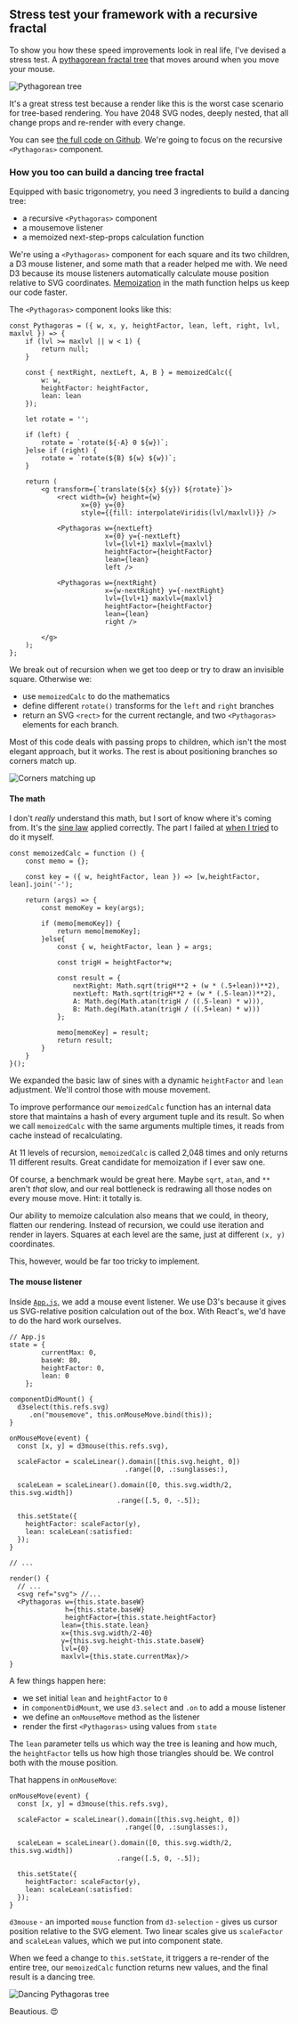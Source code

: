 ## Stress test your framework with a recursive fractal

To show you how these speed improvements look in real life, I've devised a
stress test. A
[pythagorean fractal tree](<https://en.wikipedia.org/wiki/Pythagoras_tree_(fractal)>)
that moves around when you move your mouse.

![Pythagorean tree](https://raw.githubusercontent.com/Swizec/react-d3js-es6-ebook/2018-version/manuscript/resources/images/es6v2/pythagorean-tree.png)

It's a great stress test because a render like this is the worst case scenario
for tree-based rendering. You have 2048 SVG nodes, deeply nested, that all
change props and re-render with every change.

You can see
[the full code on Github](https://github.com/Swizec/react-fractals). We're
going to focus on the recursive `<Pythagoras>` component.

### How you too can build a dancing tree fractal

Equipped with basic trigonometry, you need 3 ingredients to build a dancing
tree:

- a recursive `<Pythagoras>` component
- a mousemove listener
- a memoized next-step-props calculation function

We're using a `<Pythagoras>` component for each square and its two children, a
D3 mouse listener, and some math that a reader helped me with. We need D3
because its mouse listeners automatically calculate mouse position relative to
SVG coordinates. [Memoization](https://en.wikipedia.org/wiki/Memoization) in
the math function helps us keep our code faster.

The `<Pythagoras>` component looks like this:

```{.javascript caption="Recursive <Pythagoras> component"}
const Pythagoras = ({ w, x, y, heightFactor, lean, left, right, lvl, maxlvl }) => {
    if (lvl >= maxlvl || w < 1) {
        return null;
    }

    const { nextRight, nextLeft, A, B } = memoizedCalc({
        w: w,
        heightFactor: heightFactor,
        lean: lean
    });

    let rotate = '';

    if (left) {
        rotate = `rotate(${-A} 0 ${w})`;
    }else if (right) {
        rotate = `rotate(${B} ${w} ${w})`;
    }

    return (
        <g transform={`translate(${x} ${y}) ${rotate}`}>
            <rect width={w} height={w}
                  x={0} y={0}
                  style={{fill: interpolateViridis(lvl/maxlvl)}} />

            <Pythagoras w={nextLeft}
                        x={0} y={-nextLeft}
                        lvl={lvl+1} maxlvl={maxlvl}
                        heightFactor={heightFactor}
                        lean={lean}
                        left />

            <Pythagoras w={nextRight}
                        x={w-nextRight} y={-nextRight}
                        lvl={lvl+1} maxlvl={maxlvl}
                        heightFactor={heightFactor}
                        lean={lean}
                        right />

        </g>
    );
};
```

We break out of recursion when we get too deep or try to draw an invisible
square. Otherwise we:

- use `memoizedCalc` to do the mathematics
- define different `rotate()` transforms for the `left` and `right` branches
- return an SVG `<rect>` for the current rectangle, and two `<Pythagoras>`
  elements for each branch.

Most of this code deals with passing props to children, which isn't the most
elegant approach, but it works. The rest is about positioning branches so
corners match up.

![Corners matching up](https://raw.githubusercontent.com/Swizec/react-d3js-es6-ebook/2018-version/manuscript/resources/images/es6v2/pythagoras-corners-match-up.png)

#### The math

I don't _really_ understand this math, but I sort of know where it's coming
from. It's the [sine law](https://en.wikipedia.org/wiki/Law_of_sines) applied
correctly. The part I failed at
[when I tried](https://swizec.com/blog/fractals-react/swizec/7233) to do it
myself.

```{.javascript caption="Trigonometry that moves our fractal"}
const memoizedCalc = function () {
    const memo = {};

    const key = ({ w, heightFactor, lean }) => [w,heightFactor, lean].join('-');

    return (args) => {
        const memoKey = key(args);

        if (memo[memoKey]) {
            return memo[memoKey];
        }else{
            const { w, heightFactor, lean } = args;

            const trigH = heightFactor*w;

            const result = {
                nextRight: Math.sqrt(trigH**2 + (w * (.5+lean))**2),
                nextLeft: Math.sqrt(trigH**2 + (w * (.5-lean))**2),
                A: Math.deg(Math.atan(trigH / ((.5-lean) * w))),
                B: Math.deg(Math.atan(trigH / ((.5+lean) * w)))
            };

            memo[memoKey] = result;
            return result;
        }
    }
}();
```

We expanded the basic law of sines with a dynamic `heightFactor` and `lean`
adjustment. We'll control those with mouse movement.

To improve performance our `memoizedCalc` function has an internal data store
that maintains a hash of every argument tuple and its result. So when we call
`memoizedCalc` with the same arguments multiple times, it reads from cache
instead of recalculating.

At 11 levels of recursion, `memoizedCalc` is called 2,048 times and only
returns 11 different results. Great candidate for memoization if I ever saw
one.

Of course, a benchmark would be great here. Maybe `sqrt`, `atan`, and `**`
aren't _that_ slow, and our real bottleneck is redrawing all those nodes on
every mouse move. Hint: it totally is.

Our ability to memoize calculation also means that we could, in theory, flatten
our rendering. Instead of recursion, we could use iteration and render in
layers. Squares at each level are the same, just at different `(x, y)`
coordinates.

This, however, would be far too tricky to implement.

#### The mouse listener

Inside
[`App.js`](https://github.com/Swizec/react-fractals/blob/master/src/App.js), we
add a mouse event listener. We use D3's because it gives us SVG-relative
position calculation out of the box. With React's, we'd have to do the hard
work ourselves.

```{.javascript caption="Reacting to mouse movement"}
// App.js
state = {
        currentMax: 0,
        baseW: 80,
        heightFactor: 0,
        lean: 0
    };

componentDidMount() {
  d3select(this.refs.svg)
     .on("mousemove", this.onMouseMove.bind(this));
}

onMouseMove(event) {
  const [x, y] = d3mouse(this.refs.svg),

  scaleFactor = scaleLinear().domain([this.svg.height, 0])
                             .range([0, .:sunglasses:),

  scaleLean = scaleLinear().domain([0, this.svg.width/2, this.svg.width])
                           .range([.5, 0, -.5]);

  this.setState({
    heightFactor: scaleFactor(y),
    lean: scaleLean(:satisfied:
  });
}

// ...

render() {
  // ...
  <svg ref="svg"> //...
  <Pythagoras w={this.state.baseW}
              h={this.state.baseW}
              heightFactor={this.state.heightFactor}
             lean={this.state.lean}
             x={this.svg.width/2-40}
             y={this.svg.height-this.state.baseW}
             lvl={0}
             maxlvl={this.state.currentMax}/>
}
```

A few things happen here:

- we set initial `lean` and `heightFactor` to `0`
- in `componentDidMount`, we use `d3.select` and `.on` to add a mouse listener
- we define an `onMouseMove` method as the listener
- render the first `<Pythagoras>` using values from `state`

The `lean` parameter tells us which way the tree is leaning and how much, the
`heightFactor` tells us how high those triangles should be. We control both
with the mouse position.

That happens in `onMouseMove`:

```{.javascript caption="Moving the fractal as user moves mouse"}
onMouseMove(event) {
  const [x, y] = d3mouse(this.refs.svg),

  scaleFactor = scaleLinear().domain([this.svg.height, 0])
                             .range([0, .:sunglasses:),

  scaleLean = scaleLinear().domain([0, this.svg.width/2, this.svg.width])
                           .range([.5, 0, -.5]);

  this.setState({
    heightFactor: scaleFactor(y),
    lean: scaleLean(:satisfied:
  });
}
```

`d3mouse` - an imported `mouse` function from `d3-selection` - gives us cursor
position relative to the SVG element. Two linear scales give us `scaleFactor`
and `scaleLean` values, which we put into component state.

When we feed a change to `this.setState`, it triggers a re-render of the entire
tree, our `memoizedCalc` function returns new values, and the final result is a
dancing tree.

![Dancing Pythagoras tree](https://raw.githubusercontent.com/Swizec/react-d3js-es6-ebook/2018-version/manuscript/resources/images/es6v2/pythagoras-dancing.gif)

Beautious. :heart_eyes: